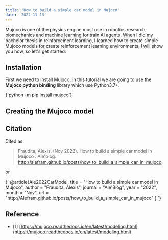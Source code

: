 ```yaml
---
title: 'How to build a simple car model in Mujoco'
date: '2022-11-13'
---
```


Mujoco is one of the physics engine most use in robotics research, biomechanics and machine learning for train AI agents.
When I did my bachelor thesis in reinforcement learning, I learned how to create simple Mujoco models for create reinforcement
learning environments, I will show you how, so let's get started:

## Installation

First we need to install Mujoco, in this tutorial we are going to use the **Mujoco python binding** library which use Python3.7+.

<SyntaxHighlighter language="bash">
  {`python -m  pip install mujoco`}
</SyntaxHighlighter>

## Creating the Mujoco model


## Citation

Cited as:

>  Fraudita, Alexis. (Nov 2022). How to build a simple car model in Mujoco
. Ale'blog. http://alefram.github.io/posts/how_to_build_a_simple_car_in_mujoco.  

or 

<SyntaxHighlighter language="latex">
  {`
  @article{Ale2022CarModel,
    title   = "How to build a simple car model in Mujoco",
    author  = "Fraudita, Alexis",
    journal = "Ale'Blog",
    year    = "2022",
    month   = "Nov",
    url     = "http://Alefram.github.io/posts/how_to_build_a_simple_car_in_mujoco"
  }
  `}
</SyntaxHighlighter>

## Reference

- [1] [https://mujoco.readthedocs.io/en/latest/modeling.html](https://mujoco.readthedocs.io/en/latest/modeling.html)



 